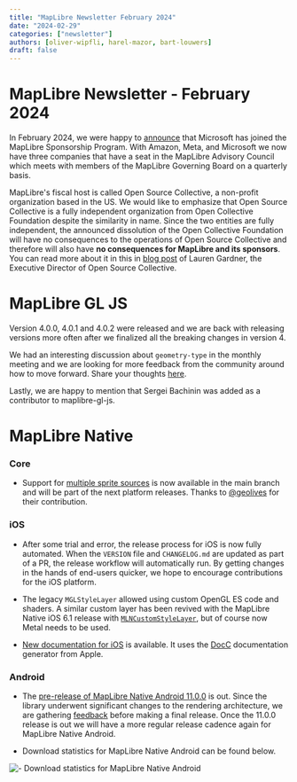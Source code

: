 ```yaml
---
title: "MapLibre Newsletter February 2024"
date: "2024-02-29"
categories: ["newsletter"]
authors: [oliver-wipfli, harel-mazor, bart-louwers]
draft: false
---
```



# MapLibre Newsletter - February 2024

In February 2024, we were happy to [announce](https://maplibre.org/news/2024-02-20-msft-announcement/) that Microsoft has joined the MapLibre Sponsorship Program. With Amazon, Meta, and Microsoft we now have three companies that have a seat in the MapLibre Advisory Council which meets with members of the MapLibre Governing Board on a quarterly basis.

MapLibre's fiscal host is called Open Source Collective, a non-profit organization based in the US. We would like to emphasize that Open Source Collective is a fully independent organization from Open Collective Foundation despite the similarity in name. Since the two entities are fully independent, the announced dissolution of the Open Collective Foundation will have no consequences to the operations of Open Source Collective and therefore will also have **no consequences for MapLibre and its sponsors**. You can read more about it in this in [blog post](https://opencollective.com/opensource/updates/regarding-the-announcement-to-dissolve-open-collective-foundation) of Lauren Gardner, the Executive Director of Open Source Collective.

# MapLibre GL JS

Version 4.0.0, 4.0.1 and 4.0.2 were released and we are back with releasing versions more often after we finalized all the breaking changes in version 4.

We had an interesting discussion about `geometry-type` in the monthly meeting and we are looking for more feedback from the community around how to move forward. Share your thoughts [here](https://github.com/maplibre/maplibre-style-spec/discussions/536).

Lastly, we are happy to mention that Sergei Bachinin was added as a contributor to maplibre-gl-js.

# MapLibre Native

### Core

- Support for [multiple sprite sources](https://maplibre.org/maplibre-style-spec/sprite/#multiple-sprite-sources) is now available in the main branch and will be part of the next platform releases. Thanks to [@geolives](https://github.com/maplibre/maplibre-native/pull/1858) for their contribution.

### iOS

- After some trial and error, the release process for iOS is now fully automated. When the `VERSION` file and `CHANGELOG.md` are updated as part of a PR, the release workflow will automatically run. By getting changes in the hands of end-users quicker, we hope to encourage contributions for the iOS platform.

- The legacy `MGLStyleLayer` allowed using custom OpenGL ES code and shaders. A similar custom layer has been revived with the MapLibre Native iOS 6.1 release with [`MLNCustomStyleLayer`](https://github.com/maplibre/maplibre-native/pull/2041), but of course now Metal needs to be used.

- [New documentation for iOS](https://maplibre.org/maplibre-native/ios/latest/documentation/maplibre/) is available. It uses the [DocC](https://www.swift.org/documentation/docc/) documentation generator from Apple.

### Android

- The [pre-release of MapLibre Native Android 11.0.0](https://github.com/maplibre/maplibre-native/releases/tag/android-v11.0.0-pre0) is out. Since the library underwent significant changes to the rendering architecture, we are gathering [feedback](https://github.com/maplibre/maplibre-native/issues/1608) before making a final release. Once the 11.0.0 release is out we will have a more regular release cadence again for MapLibre Native Android.

- Download statistics for MapLibre Native Android can be found below.

<Image
  src={downloads}
  alt="- Download statistics for MapLibre Native Android"
  style="max-width:100%; height: auto;"
/>
